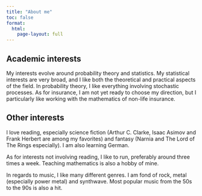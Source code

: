 ```yaml
---
title: "About me"
toc: false
format: 
  html:
    page-layout: full
---
```


## Academic interests

My interests evolve around probability theory and statistics. My statistical interests are very broad, and I like both the theoretical and practical aspects of the field. In probability theory, I like everything involving stochastic processes. As for insurance, I am not yet ready to choose my direction, but I particularly like working with the mathematics of non-life insurance.

## Other interests

I love reading, especially science fiction (Arthur C. Clarke, Isaac Asimov and Frank Herbert are among my favorites) and fantasy (Narnia and The Lord of The Rings especially). I am also learning German.

As for interests not involving reading, I like to run, preferably around three times a week. Teaching mathematics is also a hobby of mine.

In regards to music, I like many different genres. I am fond of rock, metal (especially power metal) and synthwave. Most popular music from the 50s to the 90s is also a hit.


